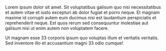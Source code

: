 Lorem ipsum dolor sit amet. Sit voluptatibus galisum quo nisi necessitatibus et autem vitae et iusto excepturi ab dolor fugiat et porro neque. Et magnam maxime id corrupti autem eum ducimus nisi est laudantium perspiciatis et reprehenderit neque. Est quos rerum sed consequuntur molestiae aut galisum nisi ut enim autem non voluptatem facere.

Ut magnam esse 33 corporis ipsum quo voluptas illum et veritatis veritatis. Sed inventore illo et accusantium magni 33 odio cumque!